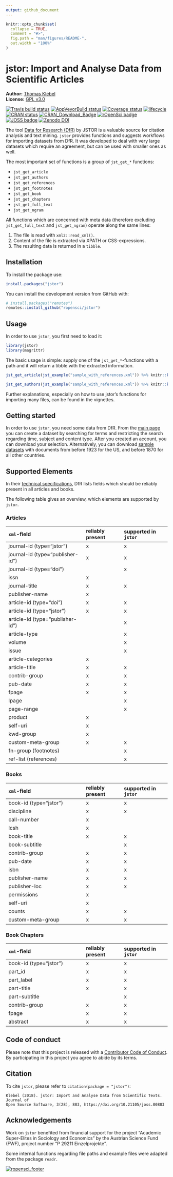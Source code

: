 ```yaml
---
output: github_document
---
```


<!-- README.md is generated from README.Rmd. Please edit that file -->

```r
knitr::opts_chunk$set(
  collapse = TRUE,
  comment = "#>",
  fig.path = "man/figures/README-",
  out.width = "100%"
)
```
# jstor: Import and Analyse Data from Scientific Articles

**Author:** [Thomas Klebel](https://thomasklebel.eu) <br>
**License:** [GPL v3.0](https://www.gnu.org/licenses/gpl-3.0.en.html)

[![Travis build status](https://travis-ci.org/ropensci/jstor.svg?branch=master)](https://travis-ci.org/ropensci/jstor)
[![AppVeyorBuild status](https://ci.appveyor.com/api/projects/status/sry2gtwam7qyfw6l?svg=true)](https://ci.appveyor.com/project/tklebel/jstor)
[![Coverage status](https://codecov.io/gh/ropensci/jstor/branch/master/graph/badge.svg)](https://codecov.io/github/ropensci/jstor?branch=master)
[![lifecycle](https://img.shields.io/badge/lifecycle-maturing-blue.svg)](https://www.tidyverse.org/lifecycle/#maturing)
[![CRAN status](http://www.r-pkg.org/badges/version/jstor)](https://cran.r-project.org/package=jstor)
[![CRAN\_Download\_Badge](http://cranlogs.r-pkg.org/badges/grand-total/jstor)](https://CRAN.R-project.org/package=jstor)
[![rOpenSci badge](https://badges.ropensci.org/189_status.svg)](https://github.com/ropensci/onboarding/issues/189)
[![JOSS badge](http://joss.theoj.org/papers/ba29665c4bff35c37c0ef68cfe356e44/status.svg)](http://joss.theoj.org/papers/ba29665c4bff35c37c0ef68cfe356e44)
[![Zenodo DOI](https://zenodo.org/badge/DOI/10.5281/zenodo.1169861.svg)](https://doi.org/10.5281/zenodo.1169861)
  
The tool [Data for Research (DfR)](http://www.jstor.org/dfr/) by JSTOR is a
valuable source for citation analysis and text mining. `jstor`
provides functions and suggests workflows for importing
datasets from DfR. It was developed to deal with very large datasets which
require an agreement, but can be used with smaller ones as well.

The most important set of functions is a group of `jst_get_*` functions:

- `jst_get_article`
- `jst_get_authors`
- `jst_get_references`
- `jst_get_footnotes`
- `jst_get_book`
- `jst_get_chapters`
- `jst_get_full_text`
- `jst_get_ngram`


All functions which are concerned with meta data (therefore excluding
`jst_get_full_text` and `jst_get_ngram`) operate along the same lines:

1. The file is read with `xml2::read_xml()`.
2. Content of the file is extracted via XPATH or CSS-expressions.
3. The resulting data is returned in a `tibble`.


## Installation

To install the package use: 

```r
install.packages("jstor")
```


You can install the development version from GitHub with:

```r
# install.packages("remotes")
remotes::install_github("ropensci/jstor")
```

## Usage
In order to use `jstor`, you first need to load it:
```r
library(jstor)
library(magrittr)
```

The basic usage is simple: supply one of the `jst_get_*`-functions with a path
and it will return a tibble with the extracted information.
```r
jst_get_article(jst_example("sample_with_references.xml")) %>% knitr::kable()

jst_get_authors(jst_example("sample_with_references.xml")) %>% knitr::kable()
```

Further explanations, especially on how to use jstor's functions for importing
many files, can be found in the vignettes.

## Getting started
In order to use `jstor`, you need some data from DfR. From the
[main page](http://www.jstor.org/dfr/) you can create a dataset by searching for
terms and restricting the search regarding time, subject and content type. After
you created an account, you can download your selection. Alternatively,
you can download 
[sample datasets](http://www.jstor.org/dfr/about/sample-datasets) with documents
from before 1923 for the US, and before 1870 for all other countries. 

## Supported Elements
In their [technical specifications](http://www.jstor.org/dfr/about/technical-specifications), 
DfR lists fields which should be reliably present in all articles and books.

The following table gives an overview, which elements are supported by `jstor`.

### Articles
|`xml`-field                       |reliably present |supported in `jstor`|
|:---------------------------------|:----------------|:-------------------|
|journal-id (type="jstor")         |x                |x                   |
|journal-id (type="publisher-id")  |x                |x                   |
|journal-id (type="doi")           |                 |x                   |
|issn                              |x                |                    |
|journal-title                     |x                |x                   |
|publisher-name                    |x                |                    |
|article-id (type="doi")           |x                |x                   |
|article-id (type="jstor")         |x                |x                   |
|article-id (type="publisher-id")  |                 |x                   |
|article-type                      |                 |x                   |
|volume                            |                 |x                   |
|issue                             |                 |x                   |
|article-categories                |x                |                    |
|article-title                     |x                |x                   |
|contrib-group                     |x                |x                   |
|pub-date                          |x                |x                   |
|fpage                             |x                |x                   |
|lpage                             |                 |x                   |
|page-range                        |                 |x                   |
|product                           |x                |                    |
|self-uri                          |x                |                    |
|kwd-group                         |x                |                    |
|custom-meta-group                 |x                |x                   |
|fn-group (footnotes)              |                 |x                   |
|ref-list (references)             |                 |x                   |



### Books
|`xml`-field                       |reliably present |supported in `jstor`|
|:---------------------------------|:----------------|:-------------------|
|book-id (type="jstor")            |x                |x                   |
|discipline                        |x                |x                   |
|call-number                       |x                |                    |
|lcsh                              |x                |                    |
|book-title                        |x                |x                   |
|book-subtitle                     |                 |x                   |
|contrib-group                     |x                |x                   |
|pub-date                          |x                |x                   |
|isbn                              |x                |x                   |
|publisher-name                    |x                |x                   |
|publisher-loc                     |x                |x                   |
|permissions                       |x                |                    |
|self-uri                          |x                |                    |
|counts                            |x                |x                   |
|custom-meta-group                 |x                |x                   |


### Book Chapters
|`xml`-field                       |reliably present |supported in `jstor`|
|:---------------------------------|:----------------|:-------------------|
|book-id (type="jstor")            |x                |x                   |
|part_id                           |x                |x                   |
|part_label                        |x                |x                   |
|part-title                        |x                |x                   |
|part-subtitle                     |                 |x                   |
|contrib-group                     |x                |x                   |
|fpage                             |x                |x                   |
|abstract                          |x                |x                   |


## Code of conduct
Please note that this project is released with a 
[Contributor Code of Conduct](CONDUCT.md).
By participating in this project you agree to abide by its terms.

## Citation
To cite `jstor`, please refer to `citation(package = "jstor")`:

```
Klebel (2018). jstor: Import and Analyse Data from Scientific Texts. Journal of 
Open Source Software, 3(28), 883, https://doi.org/10.21105/joss.00883
```

## Acknowledgements
Work on `jstor` benefited from financial support for the project "Academic
Super-Elites in Sociology and Economics" by the Austrian Science Fund (FWF), 
project number "P 29211 Einzelprojekte".

Some internal functions regarding file paths and example files were adapted from
the package `readr`.

[![ropensci_footer](https://ropensci.org/public_images/ropensci_footer.png)](https://ropensci.org)

